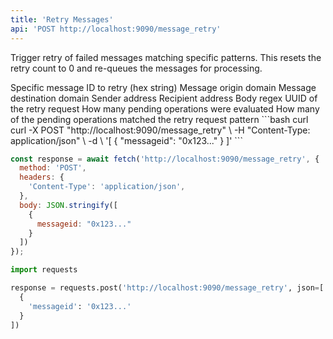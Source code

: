 ```yaml
---
title: 'Retry Messages'
api: 'POST http://localhost:9090/message_retry'
---
```


Trigger retry of failed messages matching specific patterns. This resets the retry count to 0 and re-queues the messages for processing.

<Expandable title="Request Body">
  <Expandable title="Array of objects">
    <ParamField body="messageid" type="string">
      Specific message ID to retry (hex string)
    </ParamField>
    <ParamField body="origindomain" type="u32">
      Message origin domain
    </ParamField>
    <ParamField body="destinationdomain" type="u32">
      Message destination domain
    </ParamField>
    <ParamField body="senderaddress" type="string">
      Sender address
    </ParamField>
    <ParamField body="recipientaddress" type="string">
      Recipient address
    </ParamField>
    <ParamField body="bodyregex" type="string">
      Body regex
    </ParamField>
  </Expandable>
</Expandable>

<Expandable title="Response Body">
  <ResponseField name="uuid" type="string">
    UUID of the retry request
  </ResponseField>
  <ResponseField name="evaluated" type="usize">
    How many pending operations were evaluated
  </ResponseField>
  <ResponseField name="matched" type="u64">
    How many of the pending operations matched the retry request pattern
  </ResponseField>
</Expandable>

<RequestExample>
```bash curl
curl -X POST "http://localhost:9090/message_retry" \
  -H "Content-Type: application/json" \
  -d \
'[
  {
    "messageid": "0x123..."
  }
]'
```

```javascript JavaScript
const response = await fetch('http://localhost:9090/message_retry', {
  method: 'POST',
  headers: {
    'Content-Type': 'application/json',
  },
  body: JSON.stringify([
    {
      messageid: "0x123..."
    }
  ])
});
```

```python Python
import requests

response = requests.post('http://localhost:9090/message_retry', json=[
  {
    'messageid': '0x123...'
  }
])
```
</RequestExample>